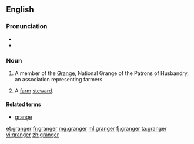 {{also|Granger}}
==English==

===Pronunciation===
* {{IPA|/ˈɡɹeɪndʒə(ɹ)/}}
* {{rhymes|eɪndʒə(ɹ)}}

===Noun===
{{en-noun}}

# {{US}} A member of the [[Grange]], National Grange of the Patrons of Husbandry, an association representing farmers.
# {{obsolete}} A [[farm]] [[steward]].

====Related terms====
* [[grange]]

[[et:granger]]
[[fr:granger]]
[[mg:granger]]
[[ml:granger]]
[[fj:granger]]
[[ta:granger]]
[[vi:granger]]
[[zh:granger]]